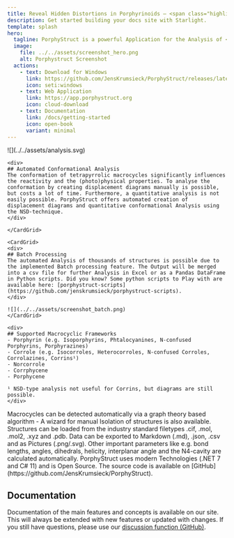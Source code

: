 ```yaml
---
title: Reveal Hidden Distortions in Porphyrinoids — <span class="highlight">Effortlessly</span>.
description: Get started building your docs site with Starlight.
template: splash
hero:
  tagline: PorphyStruct is a powerful Application for the Analysis of <strong>non-planar distortions in a variety of Porphyrinoids</strong> using a NSD approach. 
  image:
    file: ../../assets/screenshot_hero.png
    alt: Porphystruct Screenshot
  actions:
    - text: Download for Windows
      link: https://github.com/JensKrumsieck/PorphyStruct/releases/latest
      icon: seti:windows
    - text: Web Application
      link: https://app.porphystruct.org
      icon: cloud-download
    - text: Documentation
      link: /docs/getting-started
      icon: open-book
      variant: minimal
---
```



<div class="wrapper">
	<CardGrid>
	![](../../assets/analysis.svg)

	<div>
	## Automated Conformational Analysis
	The conformation of tetrapyrrolic macrocycles significantly influences the reactivity and the (photo)physical properties. To analyse the conformation by creating displacement diagrams manually is possible, but costs a lot of time. Furthermore, a quantitative analysis is not easily possible. PorphyStruct offers automated creation of displacement diagrams and quantitative conformational Analysis using the NSD-technique.
	</div>

	</CardGrid>

	<CardGrid>
	<div>
	## Batch Processing
	The automated Analysis of thousands of structures is possible due to the implemented Batch processing feature. The Output will be merged into a csv file for further Analysis in Excel or as a Pandas DataFrame in Python scripts. Did you know? Some python scripts to Play with are available here: [porphystruct-scripts](https://github.com/jenskrumsieck/porphystruct-scripts).
	</div>

	![](../../assets/screenshot_batch.png)
	</CardGrid>

	<div>
	## Supported Macrocyclic Frameworks
	- Porphyrin (e.g. Isoporphyrins, Phtalocyanines, N-confused Porphyrins, Porphyrazines)
	- Corrole (e.g. Isocorroles, Heterocorroles, N-confused Corroles, Corrolazines, Corrins¹)
	- Norcorrole
	- Corrphycene
	- Porphycene

	¹ NSD-type analysis not useful for Corrins, but diagrams are still possible.
	</div>
</div>

<div class="mt-15"></div>

<CardGrid>
	<Card title="Automatic Recognition" icon="rocket">
		Macrocycles can be detected automatically via a graph theory based algorithm - A wizard for manual Isolation of structures is also available.
	</Card>
	<Card title="Import/Export" icon="pen">
		Structures can be loaded from the industry standard filetypes .cif, .mol, .mol2, .xyz and .pdb. Data can be exported to Markdown (.md), .json, .csv and as Pictures (.png/.svg). 
	</Card>
	<Card title="Additional Parameters" icon="seti:config">
		Other important parameters like e.g. bond lengths, angles, dihedrals, helicity, interplanar angle and the N4-cavity are calculated automatically.
	</Card>
	<Card title="Modern Technology" icon="seti:c-sharp">
		PorphyStruct uses modern Technologies (.NET 7 and C# 11) and is Open Source. The source code is available on [GitHub](https://github.com/JensKrumsieck/PorphyStruct).
	</Card>
</CardGrid>

<div class="bg-accent-900 w-screen mt-12 overflow-container">
	<div class="text-white">
		<h2 class="flex gap-2 text-white">
		<Icon name="open-book" />
		<span>Documentation</span>		
		</h2>
		<div>
			Documentation of the main features and concepts is available on our site. This will always be extended with new features or updated with changes. If you still have questions, please use our <a class="text-white hover:text-gray-400" href="https://github.com/JensKrumsieck/PorphyStruct/discussions">discussion function (GitHub)</a>.
		</div>
	</div>
</div>